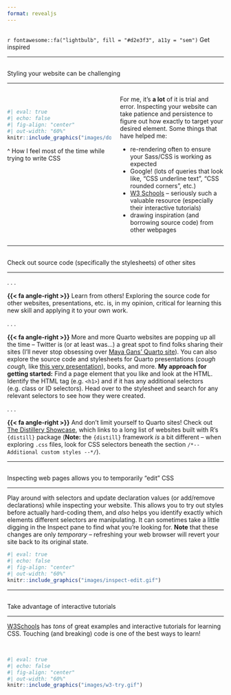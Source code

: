 ```yaml
---
format: revealjs
---
```


##  {#get-inspired data-menu-title="Get inspired" background="#053660"}

<div class="page-center">
<div class="custom-subtitle">`r fontawesome::fa("lightbulb", fill = "#d2e3f3", a11y = "sem")` Get inspired</div>
</div>

---

##  {#trial-error data-menu-title="Styling = lots of trial & error"}

[Styling your website can be challenging]{.slide-title-smallest}

<hr>

:::: {.columns}

::: {.column width="50%"}

<br>

```r
#| eval: true 
#| echo: false
#| fig-align: "center"
#| out-width: "60%" 
knitr::include_graphics("images/dont-know.gif")
```

::: {.caption-text .gray-text .center-text .topbr}
^ How I feel most of the time while trying to write CSS
:::

:::

::: {.column width="50%"}

::: {.body-text}
For me, it’s **a lot** of it is trial and error. Inspecting your website can take patience and persistence to figure out how exactly to target your desired element. Some things that have helped me:
<!-- ...and honestly, ***a lot*** of it is trial and error. Inspecting (*reminder: right-click on an element in your website preview and choose "Inspect"*) your website can take patience and persistence to figure out how exactly to target your desired element. -->
:::

::: incremental
::: {.body-text}
- re-rendering often to ensure your Sass/CSS is working as expected
- Google! (lots of queries that look like, “CSS underline text”, “CSS rounded corners”, etc.)
- [W3 Schools](https://www.w3schools.com/css/default.asp) – seriously such a valuable resource (especially their interactive tutorials)
- drawing inspiration (and borrowing source code) from other webpages
:::
:::

:::

::::

---

##  {#look-at-other-sites data-menu-title="Look at other websites"}

[Check out source code (specifically the stylesheets) of other sites]{.slide-title-smaller}

<hr>

. . . 

::: {.body-text .topbr .bottombr}
**{{< fa angle-right >}}** Learn from others! Exploring the source code for other websites, presentations, etc. is, in my opinion, critical for learning this new skill and applying it to your own work.
:::

. . . 

::: {.body-text .topbr .bottombr}
**{{< fa angle-right >}}** More and more Quarto websites are popping up all the time -- Twitter is (or at least was...) a great spot to find folks sharing their sites (I'll never stop obsessing over [Maya Gans' Quarto site](https://maya.rbind.io/)). You can also explore the source code and stylesheets for Quarto presentations (*cough cough,* like [this very presentation](https://github.com/UCSB-MEDS/customizing-quarto-websites)), books, and more. **My approach for getting started:** Find a page element that you like and look at the HTML. Identify the HTML tag (e.g. `<h1>`) and if it has any additional selectors (e.g. class or ID selectors). Head over to the stylesheet and search for any relevant selectors to see how they were created.
:::

. . . 

::: {.body-text .topbr .bottombr}
**{{< fa angle-right >}}** And don't limit yourself to Quarto sites! Check out [The Distillery Showcase](https://distillery.rbind.io/), which links to a long list of websites built with R's `{distill}` package (**Note:** the `{distill}` framework *is* a bit different -- when exploring `.css` files, look for CSS selectors beneath the section `/*-- Additional custom styles --*/`).
:::

---

##  {#inspect-edit data-menu-title="'Edit' while you Inspect"}

[Inspecting web pages allows you to temporarily "edit" CSS]{.slide-title-smallest}

<hr>

::: {.caption-text .bottombr}
Play around with selectors and update declaration values (or add/remove declarations) while inspecting your website. This allows you to try out styles before actually hard-coding them, and *also* helps you identify exactly which elements different selectors are manipulating. It can sometimes take a little digging in the Inspect pane to find what you're looking for. **Note** that these changes are only *temporary* -- refreshing your web browser will revert your site back to its original state.
:::

```r
#| eval: true 
#| echo: false
#| fig-align: "center"
#| out-width: "60%" 
knitr::include_graphics("images/inspect-edit.gif")
```

---

##  {#interactive-tutorials data-menu-title="Interactive tutorials"}

[Take advantage of interactive tutorials]{.slide-title}

<hr>

::: {.body-text .bottombr}
[W3Schools](https://www.w3schools.com/css/default.asp) has *tons* of great examples and interactive tutorials for learning CSS. Touching (and breaking) code is one of the best ways to learn!
:::

<br>

```r
#| eval: true 
#| echo: false
#| fig-align: "center"
#| out-width: "60%" 
knitr::include_graphics("images/w3-try.gif")
```
